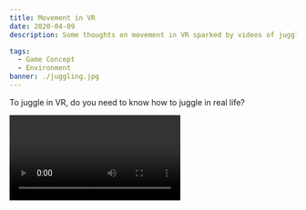 ```yaml
---
title: Movement in VR
date: 2020-04-09
description: Some thoughts on movement in VR sparked by videos of juggling in Half Life Alyx.

tags:
  - Game Concept
  - Environment
banner: ./juggling.jpg
---
```


To juggle in VR, do you need to know how to juggle in real life?


<Video videoSrcURL="https://www.youtube.com/embed/FRoJpmez1po" videoTitle="Juggling in Half Life: Alyx" />

As VR makes our game interactions ‘more realistic’, ‘more immersive’ etc. etc., what implications does this have on the way in which we act and move in a game? Perhaps as we edge towards a ‘real’ virtual experience, we also take away from the possibility of using video game environments to enact things that would otherwise be unattainable to us. In the context of our game and this post, I mean primarily physically unattainable to us; running up walls, jumping across valleys, doing double backflips - whatever the action might be. 

If more immersion brings us closer to real life mobility, this conversely also traps us by the restraints of our own physical limitations. The variety of and detail in movements made possible in VR may greatly inflate, but their scope may be narrowed to just what we ourselves can do. The game environment then becomes primarily a backdrop filter to situate our actions, rather than a space in which we can effectuate skills unimaginable to us.

### A space to practice mundane movement

The list of fun things to do in the Half-Life: Alyx intro published on PCGamer[^1] consists of:

> - Make your mark with a marker
> - Spark a revolution (by throwing a can from the balcony)
> - Feed a Snark (feed a pet, kept in a jar)
> - Spin a globe
> - See Dog's baby picture
> - Mess with pigeons
> - Put a traffic cone on your head
> - Try riding a bike (while wearing a traffic cone)

![Hitting a Pigeon](./pigeon.png)

The possibility of doing these activities in a virtual world no doubt shows a great deal of attention to detail within the game environment. At the same time though, they are actions that wouldn’t take much coordination to do IRL. Actually they’d be somewhat underwhelming, some even mundane.

![Math class](./mathclass.jpg)

It’s cool to see math teachers solving problems in the latest Half Life, but, thinking body, the game used this way no longer stretches our bodily limits. For a majority of people, neither do most of the actions listed above. As games adopt controllers that more faithfully translate our own motion in game environments then, moving in ways that are physically impossible - on both the individual and species levels - becomes excluded from the set of accessible game dynamics.

Coming back to the example of juggling, we had to wonder: would juggling in a game become exclusive to those who could juggle physical objects too? Of course this may give you the needed incentive and space to practice and learn, as well as a certain kind of immersive (life-like) game experience. But the space of a VR game then suddenly becomes much less inviting to attempt unusual or exceptional bodily movements.

### Implications for our game

This is not necessarily meant as a criticism of VR, but rather as an early point of reflection on how the medium compares to other game formats like 2D platformers or 3D video games. Controlled by your own body, VR may limit our corporeal and motoric imagination in a game environment. The more abstract, dissociated control mechanics of other games may be better suited to create spaces in which players can attempt to enact and/or embody the unimaginable.

[^1]: [https://www.pcgamer.com/create-graffiti-wear-a-traffic-cone-hat-and-8-other-fun-things-to-do-in-the-half-life-alyx-intro/](https://www.pcgamer.com/create-graffiti-wear-a-traffic-cone-hat-and-8-other-fun-things-to-do-in-the-half-life-alyx-intro/)
